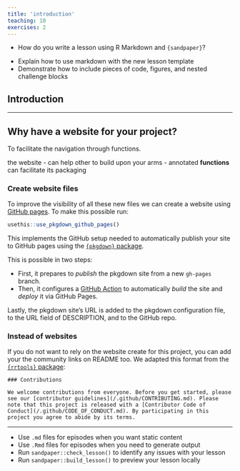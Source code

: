 ```yaml
---
title: 'introduction'
teaching: 10
exercises: 2
---
```


:::::::::::::::::::::::::::::::::::::: questions 

- How do you write a lesson using R Markdown and `{sandpaper}`?

::::::::::::::::::::::::::::::::::::::::::::::::

::::::::::::::::::::::::::::::::::::: objectives

- Explain how to use markdown with the new lesson template
- Demonstrate how to include pieces of code, figures, and nested challenge blocks

::::::::::::::::::::::::::::::::::::::::::::::::

## Introduction


---

<!-- objective -->
<!-- - Create a public website for an R project using GitHub Pages. -->

## Why have a website for your project?

To facilitate the navigation through functions.

the website
- can help other to build upon your arms
- annotated __functions__ can facilitate its packaging


### Create website files

To improve the visibility of all these new files we can create a website using [GitHub pages](https://pages.github.com/). To make this possible run:

```r
usethis::use_pkgdown_github_pages()
```

This implements the GitHub setup needed to automatically publish your site to GitHub pages using the [`{pkgdown}` package](https://pkgdown.r-lib.org/).

This is possible in two steps: 

- First, it prepares to _publish_ the pkgdown site from a new `gh-pages` branch. 
- Then, it configures a [GitHub Action](https://github.com/features/actions) to automatically _build_ the site and _deploy_ it via GitHub Pages.

Lastly, the pkgdown site's URL is added to the pkgdown configuration file, to the URL field of DESCRIPTION, and to the GitHub repo.

<!-- add a concept map here / or evaluate to remove -->

### Instead of websites

If you do not want to rely on the website create for this project, you can add your the community links on README too. We adapted this format from the [`{rrtools}` package](https://github.com/benmarwick/rrtools/#contributing):

```
### Contributions

We welcome contributions from everyone. Before you get started, please see our [contributor guidelines](/.github/CONTRIBUTING.md). Please note that this project is released with a [Contributor Code of Conduct](/.github/CODE_OF_CONDUCT.md). By participating in this project you agree to abide by its terms.
```

---

::::::::::::::::::::::::::::::::::::: keypoints 

- Use `.md` files for episodes when you want static content
- Use `.Rmd` files for episodes when you need to generate output
- Run `sandpaper::check_lesson()` to identify any issues with your lesson
- Run `sandpaper::build_lesson()` to preview your lesson locally

::::::::::::::::::::::::::::::::::::::::::::::::

